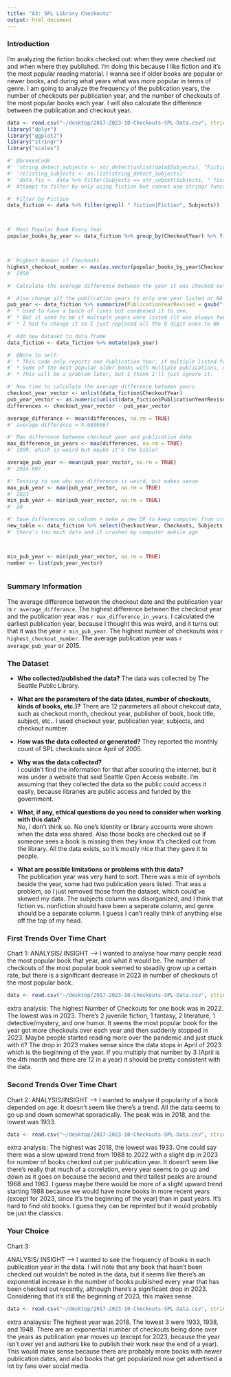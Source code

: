 ```yaml
---
title: "A3: SPL Library Checkouts"
output: html_document
---
```


### Introduction


I'm analyzing the fiction books checked out: when they were checked out and when where they published. I'm doing this because I like fiction and it's the most popular reading material. I wanna see if older books are popular or newer books, and during what years what was more popular in terms of genre. I am going to analyze the frequency of the publication years, the number of checkouts per publication year, and the number of checkouts of the most popular books each year. I will also calculate the difference between the publication and checkout year.

``` r
data <- read.csv("~/desktop/2017-2023-10-Checkouts-SPL-Data.csv", stringsAsFactors = FALSE)
library("dplyr")
library("ggplot2")
library("stringr")
library("scales")

#' @brokenCode
#' 'string_detect_subjects <- str_detect(unlist(data$Subjects), "Fiction")'
#' 'relisting_subjects <- as.list(string_detect_subjects)'
#' 'data_fic <- data %>% filter(Subjects == str_subset(Subjects, " fiction"))'
#' Attempt to filter by only using fiction but cannot use stringr functions in 'filter', because they change the vector size.

#' Filter by Fiction
data_fiction <- data %>% filter(grepl( " fiction|Fiction", Subjects))



#' Most Popular Book Every Year
popular_books_by_year <- data_fiction %>% group_by(CheckoutYear) %>% filter(Checkouts == max(Checkouts, na.rm = TRUE))



#' Highest Number of Checkouts
highest_checkout_number <- max(as.vector(popular_books_by_year$Checkouts))
#' 2950

#' Calculate the average difference between the year it was checked out and the publication year:

#' Also change all the publication years to only one year listed or NA
pub_year <- data_fiction %>% summarize(PublicationYearRevised = gsub("[0-9]{8}", "", as.numeric(gsub("\\D", "", data_fiction$PublicationYear )))) %>% summarize(PublicationYearRevised = gsub("1991966", "", PublicationYearRevised)) %>% summarize(PublicationYearRevised = gsub("[0-9]{7}", "",  PublicationYearRevised))
#' * Used to have a bunch of lines but condensed it to one. 
#' * But it used to be if multiple years were listed (it was always two in the data set) that you had one 8 digit long number
#' * I had to change it so I just replaced all the 8 digit ones to NA

#' Add new dataset to data frame
data_fiction <- data_fiction %>% mutate(pub_year) 

#' @Note to self: 
#' * This code only reports one Publication Year, if multiple listed for one book, then that book won't be used in the data.
#' * Some of the most popular older books with multiple publications, might not be in the dataset.
#' * This will be a problem later, but I think I'll just ignore it.

#' Now time to calculate the average difference between years 
checkout_year_vector <- unlist(data_fiction$CheckoutYear)
pub_year_vector <- as.numeric(unlist(data_fiction$PublicationYearRevised), na.rm = TRUE)
differences <- checkout_year_vector - pub_year_vector

average_differance <- mean(differences, na.rm = TRUE)
#' average difference = 4.6880867

#' Max difference between checkout year and publication date
max_difference_in_years <- max(differences, na.rm = TRUE)
#' 1999, which is weird but maybe it's the bible?

average_pub_year <- mean(pub_year_vector, na.rm = TRUE)
#' 2014.907

#' Testing to see why max difference is weird, but makes sense
max_pub_year <- max(pub_year_vector, na.rm = TRUE)
#' 2023
min_pub_year <- min(pub_year_vector, na.rm = TRUE)
#' 20

#' Save differences as column + make a new DF to keep computer from crashing
new_table <- data_fiction %>% select(CheckoutYear, Checkouts, Subjects, PublicationYearRevised) %>% mutate(diff = as.list(differences))
#' there's too much data and it crashed my computer awhile ago



min_pub_year <- min(pub_year_vector, na.rm = TRUE)
number <- list(pub_year_vector)



```

### Summary Information

The average difference between the checkout date and the publication year is `r average_differance`. The highest difference between the checkout year and the publication year was `r max_difference_in_years`. I calculated the earliest publication year, because I thought this was weird, and it turns out that it was the year `r min_pub_year`.  The highest number of checkouts was `r highest_checkout_number`. The average publication year was `r average_pub_year` or 2015.



### The Dataset

- **Who collected/published the data?**
  The data was collected by The Seattle Public Library.
  
- **What are the parameters of the data (dates, number of checkouts, kinds of books, etc.)?**
  There are 12 parameters all about chekcout data, such as checkout month, checkout year, publisher of book, book title, subject, etc.. I used checkout year, publication year, subjects, and checkout number. 

- **How was the data collected or generated?**
  They reported the monthly count of SPL checkouts since April of 2005. 
  
- **Why was the data collected?**  
  I couldn't find the information for that after scouring the internet, but it was under a website that said Seattle Open Access website. I'm assuming that they collected the data so the public could access it easily, because libraries are public access and funded by the government.
  
- **What, if any, ethical questions do you need to consider when working with this data?**  
  No, I don't think so. No one's identity or library accounts were shown when the data was shared. Also those books are checked out so if someone sees a book is missing then they know it's checked out from the library. All the data exists, so it's mostly nice that they gave it to people. 
  
- **What are possible limitations or problems with this data?**   
  The publication year was very hard to sort. There was a mix of symbols beside the year, some had two publication years listed. That was a problem, so I just removed those from the dataset, which could've skewed my data. The subjects column was disorganized, and I think that fiction vs. nonfiction should have been a seperate column, and genre should be a separate column. I guess I can't really think of anything else off the top of my head.   


### First Trends Over Time Chart

Chart 1:
ANALYSIS/ INSIGHT -----> I wanted to analyse how many people read the most popular book that year, and what it would be. The number of checkouts of the most popular book seemed to steadily grow up a certain rate, but there is a significant decrease in 2023 in number of checkouts of the most popular book. 

``` r
data <- read.csv("~/desktop/2017-2023-10-Checkouts-SPL-Data.csv", stringsAsFactors = FALSE)
```
extra analysis: The highest Number of Checkouts for one book was in 2022. The lowest was in 2023. There's 2 juvenile fiction, 1 fantasy, 2 literature, 1 detective/mystery, and one humor. It seems the most popular book for the year got more checkouts over each year and then suddenly stopped in 2023. Maybe people started reading more over the pandemic and just stuck with it? The drop in 2023 makes sense since the data stops in April of 2023 which is the beginning of the year. If you multiply that number by 3 (April is the 4th month and there are 12 in a year) it should be pretty consistent with the data.



### Second Trends Over Time Chart

Chart 2: 
ANALYSIS/INSIGHT ---> I wanted to analyse if popularity of a book depended on age. It doesn't seem like there's a trend. All the data seems to go up and down somewhat sporadically. The peak was in 2018, and the lowest was 1933.

``` r
data <- read.csv("~/desktop/2017-2023-10-Checkouts-SPL-Data.csv", stringsAsFactors = FALSE)
```
extra analysis: The highest was 2018, the lowest was 1933. One could say there was a slow upward trend from 1988 to 2022 with a slight dip in 2023 for number of books checked out per publication year. It doesn't seem like there's really that much of a correlation, every year seems to go up and down as it goes on because the second and third  tallest peaks are around 1968 and 1963. I guess maybe there would be more of a slight upward trend starting 1988 because we would have more books in more recent years (except for 2023, since it's the beginning of the year) than in past years. It's hard to find old books. I guess they can be reprinted but it would probably be just the classics.


### Your Choice

Chart 3:

ANALYSIS/ INSIGHT ---> I wanted to see the frequency of books in each publication year in the data. I will note that any book that hasn't been checked out wouldn't be noted in the data, but it seems like there's an exponential increase in the number of books published every year that has been checked out recently, although there's a significant drop in 2023. Considering that it's still the beginning of 2023, this makes sense. 

``` r
data <- read.csv("~/desktop/2017-2023-10-Checkouts-SPL-Data.csv", stringsAsFactors = FALSE)
```
extra analaysis: The highest year was 2018. The lowest 3 were 1933, 1938, and 1948. There are an exponential number of checkouts being done over the years as publication year moves up (except for 2023, because the year isn't over yet and authors like to publish their work near the end of a year). This would make sense because there are probably more books with newer publication dates, and also books that get popularized now get advertised a lot by fans over social media.

